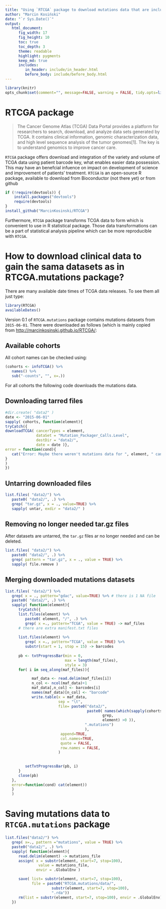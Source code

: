 ```yaml
---
title: "Using `RTCGA` package to download mutations data that are included in `RTCGA.mutations` package"
author: "Marcin Kosiński"
date: "`r Sys.Date()`"
output: 
   html_document:
      fig_width: 17
      fig_height: 10
      toc: true
      toc_depth: 3
      theme: readable
      highlight: pygments
      keep_md: true
      includes:
         in_header: include/in_header.html
         before_body: include/before_body.html
---
```


```r
library(knitr)
opts_chunk$set(comment="", message=FALSE, warning = FALSE, tidy.opts=list(keep.blank.line=TRUE, width.cutoff=150),options(width=150), cache=TRUE, eval = FALSE)
```

# RTCGA package

> The Cancer Genome Atlas (TCGA) Data Portal provides a platform for researchers to search, download, and analyze data sets generated by TCGA. It contains clinical information, genomic characterization data, and high level sequence analysis of the tumor genomes[1]. The key is to understand genomics to improve cancer care.

`RTCGA` package offers download and integration of the variety and volume of TCGA data using patient barcode key, what enables easier data possession. This may have an benefcial infuence on impact on development of science and improvement of patients' treatment. `RTCGA` is an open-source R package, available to download from Bioconductor (not there yet) or from github
```r
if (!require(devtools)) {
    install.packages("devtools")
    require(devtools)
}
install_github("MarcinKosinski/RTCGA")
```

Furthermore, `RTCGA` package transforms TCGA data to form which is convenient to use in R statistical package. Those data transformations can be a part of statistical analysis pipeline which can be more reproducible with `RTCGA`.

# How to download clinical data to gain the sama datasets as in RTCGA.mutations package?

There are many available date times of TCGA data releases. To see them all just type:
```r
library(RTCGA)
availableDates()
```

Version 0.1 of `RTCGA.mutations` package contains mutations datasets from `2015-06-01`.
There were downloaded as follows (which is mainly copied from [http://marcinkosinski.github.io/RTCGA/](http://marcinkosinski.github.io/RTCGA/):

## Available cohorts

All cohort names can be checked using:
```r
(cohorts <- infoTCGA() %>% 
   names() %>% 
   sub("-counts", "", x=.))
```

For all cohorts the following code downloads the mutations data.

## Downloading tarred files
```r
#dir.create( "data2" )
date <- "2015-06-01"
sapply( cohorts, function(element){
tryCatch({
downloadTCGA( cancerTypes = element, 
              dataSet = "Mutation_Packager_Calls.Level",
              destDir = "data2/", 
              date = date )},
error = function(cond){
   cat("Error: Maybe there weren't mutations data for ", element, " cancer.\n")
}
)
})
```

## Untarring downloaded files

```r
list.files( "data2/") %>% 
   paste0( "data2/", .) %>%
   grep( "tar.gz", x = ., value=TRUE) %>%
   sapply( untar, exdir = "data2/" )
```
## Removing no longer needed tar.gz files
After datasets are untarred, the `tar.gz` files ar no longer needed and can be deleted.

```r
list.files( "data2/") %>% 
   paste0( "data2/", .) %>%
   grep( pattern = "tar.gz", x = ., value = TRUE) %>%
   sapply( file.remove )

```


## Merging downloaded mutations datasets

```r
list.files( "data2/") %>% 
   grep( x = ., pattern="gdac", value=TRUE) %>% # there is 1 NA file
   paste0( "data2/", .) %>%
   sapply( function(element){
      tryCatch({
      list.files(element) %>%
         paste0( element, "/", .) %>%
         grep( x =., pattern="TCGA", value = TRUE) -> maf_files 
      # there are extra manifest.txt files
      
      list.files(element) %>%
         grep( x =., pattern="TCGA", value = TRUE) %>%
         substr(start = 1, stop = 15) -> barcodes
      
      pb <- txtProgressBar(min = 0,
                           max = length(maf_files),
                           style = 3)
      for( i in seq_along(maf_files)){

            maf_data <- read.delim(maf_files[i])
            n_col <- ncol(maf_data)+1
            maf_data[,n_col] <- barcodes[i]
            names(maf_data)[n_col] <- "barcode"
            write.table(x = maf_data,
                        sep = "\t",
                        file= paste0("data2/", 
                                     paste0( names(which(sapply(cohorts,
                                            grep,
                                            element) >0 )),
                                    ".mutations")
                                    ),
                         append=TRUE,
                         col.names=TRUE,
                         quote = FALSE,
                         row.names = FALSE,
                        )
         
         
         setTxtProgressBar(pb, i)
      }
      close(pb)
   },
   error=function(cond) cat(element))   
   }
   )
```


# Saving mutations data to `RTCGA.mutations` package


```r
list.files("data2/") %>%
   grep( x=., pattern ="mutations", value = TRUE) %>%
   paste0("data2/", .) %>%
   sapply( function(element){
      read.delim(element) -> mutations_file
      assign( x = substr(element, start=7, stop=100),
               value = mutations_file,
              envir = .GlobalEnv )

      save( list= substr(element, start=7, stop=100),
            file = paste0("RTCGA.mutations/data/",
                     substr(element, start=7, stop=100),
                     ".rda"))
      rm(list = substr(element, start=7, stop=100), envir = .GlobalEnv)
   })
```

